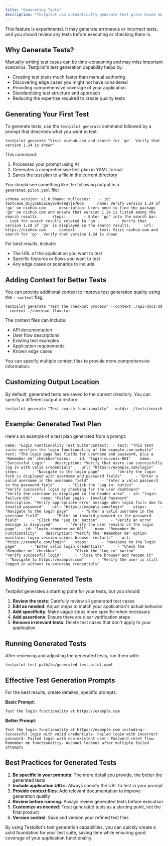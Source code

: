 ```yaml
---
title: "Generating Tests"
description: "Testpilot can automatically generate test plans based on your prompt description, saving you the time and effort of writing tests manually. This feature leverages AI to create comprehensive test scenarios that you can run or use as a starting point for your own tests."
---
```


<Info>
  This feature is experimental. It may generate erroneous or incorrect tests, and you should review any tests before executing or checking them in.
</Info>

## Why Generate Tests?[​](#why-generate-tests "Direct link to Why Generate Tests?")

Manually writing test cases can be time-consuming and may miss important scenarios. Testpilot's test generation capability helps by:

* Creating test plans much faster than manual authoring
* Discovering edge cases you might not have considered
* Providing comprehensive coverage of your application
* Standardizing test structure and approach
* Reducing the expertise required to create quality tests

## Generating Your First Test[​](#generating-your-first-test "Direct link to Generating Your First Test")

To generate tests, use the `testpilot generate` command followed by a prompt that describes what you want to test:

```
testpilot generate "Visit nixhub.com and search for 'go'. Verify that version 1.24 is shown"
```

This command:

1. Processes your prompt using AI
2. Generates a comprehensive test plan in YAML format
3. Saves the test plan to a file in the current directory

You should see something like the following output in a `generated.pilot.yaml` file:

```
schema_version: v1.0.0name: nullcases:    - id: testcase_01jy56bqacey0vdkt9qtje76q6      name: Verify version 1.24 of 'go' on nixhub.com      description: Users need to find the package 'go' on nixhub.com and ensure that version 1.24 is listed among the search results.      steps:        - Enter 'go' into the search bar.        - Look for search results related to 'go'.        - Verify that version 1.24 of 'go' is displayed in the search results.      url: https://nixhub.com      context:        - text: Visit nixhub.com and search for 'go'. Verify that version 1.24 is shown
```

For best results, include:

* The URL of the application you want to test
* Specific features or flows you want to test
* Any edge cases or scenarios to include

## Adding Context for Better Tests[​](#adding-context-for-better-tests "Direct link to Adding Context for Better Tests")

You can provide additional context to improve test generation quality using the `--context` flag:

```
testpilot generate "Test the checkout process" --context ./api-docs.md --context ./checkout-flow.txt
```

The context files can include:

* API documentation
* User flow descriptions
* Existing test examples
* Application requirements
* Known edge cases

You can specify multiple context files to provide more comprehensive information.

## Customizing Output Location[​](#customizing-output-location "Direct link to Customizing Output Location")

By default, generated tests are saved to the current directory. You can specify a different output directory:

```
testpilot generate "Test search functionality" --outdir ./tests/search
```

## Example: Generated Test Plan[​](#example-generated-test-plan "Direct link to Example: Generated Test Plan")

Here's an example of a test plan generated from a prompt:

```
name: "Login Functionality Test Suite"context:  - text: "This test suite verifies the login functionality of the example.com website"  - text: "The login page has fields for username and password, plus a 'Remember me' checkbox"cases:  - id: "login-success-001"    name: "Successful Login"    description: "Verify that users can successfully log in with valid credentials"    url: "https://example.com/login"    steps:      - "Navigate to the login page"      - "Verify the login form is displayed with username and password fields"      - "Enter a valid username in the username field"      - "Enter a valid password in the password field"      - "Click the 'Log in' button"      - "Verify successful login by checking for the user dashboard"      - "Verify the username is displayed in the header area"  - id: "login-failure-001"    name: "Failed Login - Invalid Password"    description: "Verify appropriate error message when login fails due to invalid password"    url: "https://example.com/login"    steps:      - "Navigate to the login page"      - "Enter a valid username in the username field"      - "Enter an invalid password in the password field"      - "Click the 'Log in' button"      - "Verify an error message is displayed"      - "Verify the user remains on the login page"  - id: "login-remember-me-001"    name: "Remember Me Functionality"    description: "Verify the 'Remember me' option maintains login session across browser restarts"    url: "https://example.com/login"    steps:      - "Navigate to the login page"      - "Enter valid login credentials"      - "Check the 'Remember me' checkbox"      - "Click the 'Log in' button"      - "Verify successful login"      - "Close the browser and reopen it"      - "Navigate to https://example.com"      - "Verify the user is still logged in without re-entering credentials"
```

## Modifying Generated Tests[​](#modifying-generated-tests "Direct link to Modifying Generated Tests")

Testpilot generates a starting point for your tests, but you should:

1. **Review the tests**: Carefully review all generated test cases
2. **Edit as needed**: Adjust steps to match your application's actual behavior
3. **Add specificity**: Make vague steps more specific when necessary
4. **Add assertions**: Ensure there are clear verification steps
5. **Remove irrelevant tests**: Delete test cases that don't apply to your application

## Running Generated Tests[​](#running-generated-tests "Direct link to Running Generated Tests")

After reviewing and adjusting the generated tests, run them with:

```
testpilot test path/to/generated-test.pilot.yaml
```

## Effective Test Generation Prompts[​](#effective-test-generation-prompts "Direct link to Effective Test Generation Prompts")

For the best results, create detailed, specific prompts:

**Basic Prompt:**

```
Test the login functionality at https://example.com
```

**Better Prompt:**

```
Test the login functionality at https://example.com including:- Successful login with valid credentials- Failed login with incorrect password- Failed login with non-existent user- Password reset flow- Remember me functionality- Account lockout after multiple failed attempts
```

## Best Practices for Generated Tests[​](#best-practices-for-generated-tests "Direct link to Best Practices for Generated Tests")

1. **Be specific in your prompts**: The more detail you provide, the better the generated tests
2. **Include application URLs**: Always specify the URL to test in your prompt
3. **Provide context files**: Add relevant documentation to improve generation quality
4. **Review before running**: Always review generated tests before execution
5. **Customize as needed**: Treat generated tests as a starting point, not the final product
6. **Version control**: Save and version your refined test files

By using Testpilot's test generation capabilities, you can quickly create a solid foundation for your test suite, saving time while ensuring good coverage of your application functionality.
